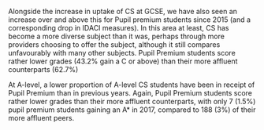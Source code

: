 
 
Alongside the increase in uptake of CS at GCSE, we have also seen an increase over and above this for Pupil premium students since 2015 (and a corresponding drop in IDACI measures). In this area at least, CS has become a more diverse subject than it was, perhaps through more providers choosing to offer the subject, although it still compares unfavourably with many other subjects. Pupil Premium students score rather lower grades (43.2% gain a C or above) than their more affluent counterparts (62.7%)
 
At A-level, a lower proportion of A-level CS students have been in receipt of Pupil Premium than in previous years. Again, Pupil Premium students score rather lower grades than their more affluent counterparts, with only 7 (1.5%)  pupil premium students gaining an A\* in 2017, compared to 188 (3%) of their more affluent peers.


